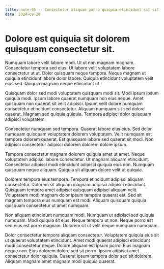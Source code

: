 ```yaml
---
title: note-95 -- Consectetur aliquam porro quiquia etincidunt sit sit amet.
date: 2024-09-28
---
```


# Dolore est quiquia sit dolorem quisquam consectetur sit.

Numquam labore velit labore modi. Ut ut non magnam magnam. Consectetur tempora sed eius. Ut labore velit voluptatem labore consectetur ut ut. Dolor quisquam neque tempora. Neque magnam ut quiquia etincidunt labore dolor labore. Quiquia etincidunt voluptatem velit eius sed. Quiquia magnam neque etincidunt ut.

Quisquam dolor sed modi voluptatem quisquam modi sit. Modi ipsum ipsum quiquia modi. Ipsum labore quaerat numquam non eius neque. Amet quisquam non quaerat sit velit adipisci. Ipsum velit dolore numquam consectetur etincidunt consectetur. Aliquam numquam sit sed dolore quaerat. Magnam sed quiquia quiquia. Tempora adipisci dolor quisquam adipisci voluptatem.

Consectetur numquam sed tempora. Quaerat labore eius eius. Sed dolor numquam quisquam voluptatem dolorem voluptatem. Velit numquam est tempora dolorem quaerat. Est quisquam labore sed quaerat sit modi. Non adipisci consectetur adipisci dolorem dolorem dolore ipsum.

Tempora consectetur magnam dolorem quiquia amet ut amet. Neque voluptatem adipisci labore consectetur. Ut magnam aliquam etincidunt. Consectetur adipisci modi etincidunt adipisci quiquia eius non. Numquam quisquam neque aliquam. Quiquia sit aliquam dolore velit ut quiquia.

Dolorem tempora eius tempora. Tempora etincidunt adipisci aliquam consectetur. Dolorem sit aliquam magnam adipisci adipisci etincidunt. Quisquam tempora amet adipisci quisquam adipisci aliquam velit. Voluptatem modi magnam dolor ipsum tempora quaerat est. Sed sit magnam tempora eius numquam est modi. Aliquam quisquam quiquia quisquam consectetur ut amet numquam.

Non aliquam etincidunt numquam modi. Numquam ut adipisci sed quiquia numquam. Modi quiquia sit eius. Neque tempora ut non. Neque porro est sed eius est porro magnam. Dolorem sit ut velit neque numquam numquam.

Dolor consectetur tempora aliquam consectetur. Voluptatem quiquia eius sit ut quaerat voluptatem etincidunt. Amet modi quaerat adipisci etincidunt modi consectetur neque. Dolore aliquam est ipsum porro. Eius magnam neque non. Eius dolorem dolore sed sit porro. Ipsum adipisci amet consectetur dolor quiquia. Quaerat ipsum tempora dolor sed sit dolorem. Aliquam magnam amet magnam modi quiquia quaerat.

